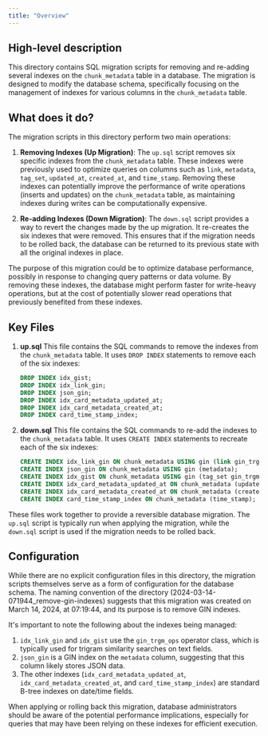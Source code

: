 ```yaml
---
title: "Overview"
---
```


## High-level description
This directory contains SQL migration scripts for removing and re-adding several indexes on the `chunk_metadata` table in a database. The migration is designed to modify the database schema, specifically focusing on the management of indexes for various columns in the `chunk_metadata` table.

## What does it do?
The migration scripts in this directory perform two main operations:

1. **Removing Indexes (Up Migration)**: The `up.sql` script removes six specific indexes from the `chunk_metadata` table. These indexes were previously used to optimize queries on columns such as `link`, `metadata`, `tag_set`, `updated_at`, `created_at`, and `time_stamp`. Removing these indexes can potentially improve the performance of write operations (inserts and updates) on the `chunk_metadata` table, as maintaining indexes during writes can be computationally expensive.

2. **Re-adding Indexes (Down Migration)**: The `down.sql` script provides a way to revert the changes made by the up migration. It re-creates the six indexes that were removed. This ensures that if the migration needs to be rolled back, the database can be returned to its previous state with all the original indexes in place.

The purpose of this migration could be to optimize database performance, possibly in response to changing query patterns or data volume. By removing these indexes, the database might perform faster for write-heavy operations, but at the cost of potentially slower read operations that previously benefited from these indexes.

## Key Files

1. **up.sql**
   This file contains the SQL commands to remove the indexes from the `chunk_metadata` table. It uses `DROP INDEX` statements to remove each of the six indexes:
   ```sql
   DROP INDEX idx_gist;
   DROP INDEX idx_link_gin;
   DROP INDEX json_gin;
   DROP INDEX idx_card_metadata_updated_at;
   DROP INDEX idx_card_metadata_created_at;
   DROP INDEX card_time_stamp_index;
   ```

2. **down.sql**
   This file contains the SQL commands to re-add the indexes to the `chunk_metadata` table. It uses `CREATE INDEX` statements to recreate each of the six indexes:
   ```sql
   CREATE INDEX idx_link_gin ON chunk_metadata USING gin (link gin_trgm_ops);
   CREATE INDEX json_gin ON chunk_metadata USING gin (metadata);
   CREATE INDEX idx_gist ON chunk_metadata USING gin (tag_set gin_trgm_ops);
   CREATE INDEX idx_card_metadata_updated_at ON chunk_metadata (updated_at);
   CREATE INDEX idx_card_metadata_created_at ON chunk_metadata (created_at);
   CREATE INDEX card_time_stamp_index ON chunk_metadata (time_stamp);
   ```

These files work together to provide a reversible database migration. The `up.sql` script is typically run when applying the migration, while the `down.sql` script is used if the migration needs to be rolled back.

## Configuration
While there are no explicit configuration files in this directory, the migration scripts themselves serve as a form of configuration for the database schema. The naming convention of the directory (2024-03-14-071944_remove-gin-indexes) suggests that this migration was created on March 14, 2024, at 07:19:44, and its purpose is to remove GIN indexes.

It's important to note the following about the indexes being managed:

1. `idx_link_gin` and `idx_gist` use the `gin_trgm_ops` operator class, which is typically used for trigram similarity searches on text fields.
2. `json_gin` is a GIN index on the `metadata` column, suggesting that this column likely stores JSON data.
3. The other indexes (`idx_card_metadata_updated_at`, `idx_card_metadata_created_at`, and `card_time_stamp_index`) are standard B-tree indexes on date/time fields.

When applying or rolling back this migration, database administrators should be aware of the potential performance implications, especially for queries that may have been relying on these indexes for efficient execution.